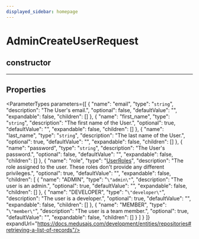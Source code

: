 ```yaml
---
displayed_sidebar: homepage
---
```



# AdminCreateUserRequest

## constructor

___

## Properties

<ParameterTypes parameters={[
  {
    "name": "email",
    "type": "`string`",
    "description": "The User's email.",
    "optional": false,
    "defaultValue": "",
    "expandable": false,
    "children": []
  },
  {
    "name": "first_name",
    "type": "`string`",
    "description": "The first name of the User.",
    "optional": true,
    "defaultValue": "",
    "expandable": false,
    "children": []
  },
  {
    "name": "last_name",
    "type": "`string`",
    "description": "The last name of the User.",
    "optional": true,
    "defaultValue": "",
    "expandable": false,
    "children": []
  },
  {
    "name": "password",
    "type": "`string`",
    "description": "The User's password.",
    "optional": false,
    "defaultValue": "",
    "expandable": false,
    "children": []
  },
  {
    "name": "role",
    "type": "[UserRoles](../../entities/enums/entities.UserRoles.mdx)",
    "description": "The role assigned to the user. These roles don't provide any different privileges.",
    "optional": true,
    "defaultValue": "",
    "expandable": false,
    "children": [
      {
        "name": "ADMIN",
        "type": "`\"admin\"`",
        "description": "The user is an admin.",
        "optional": true,
        "defaultValue": "",
        "expandable": false,
        "children": []
      },
      {
        "name": "DEVELOPER",
        "type": "`\"developer\"`",
        "description": "The user is a developer.",
        "optional": true,
        "defaultValue": "",
        "expandable": false,
        "children": []
      },
      {
        "name": "MEMBER",
        "type": "`\"member\"`",
        "description": "The user is a team member.",
        "optional": true,
        "defaultValue": "",
        "expandable": false,
        "children": []
      }
    ]
  }
]} expandUrl="https://docs.medusajs.com/development/entities/repositories#retrieving-a-list-of-records"/>
